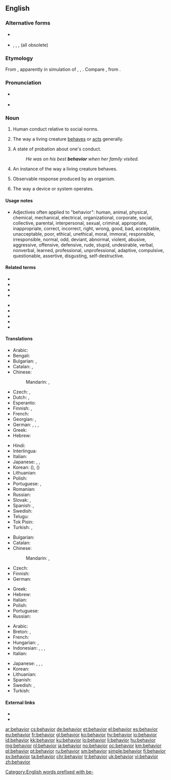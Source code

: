{{also|behaviour}}
==English==

===Alternative forms===
* {{l|en|behaviour}} {{q|UK}}
* {{l|en|behavoure}}, {{l|en|behavier}}, {{l|en|behavor}}, {{l|en|behavour}} (all obsolete)

===Etymology===
{{PIE root|en|keh₂p}}
From {{suffix|behave|ior|lang=en}}, apparently in simulation of {{m|en|havior}}, {{m|en|haviour}}, {{m|en|havour}}. Compare {{cog|sco|havings||behavior}}, from {{m|sco|have||to behave}}.

===Pronunciation===
* {{a|GenAm}} {{IPA|[bɪˈheɪvjɚ]|lang=en}}
* {{a|RP}} {{IPA|[bɪˈheɪvjə]|lang=en}}

===Noun===
{{en-noun|-|s}} {{lb|en|American spelling}}

# {{lb|en|uncountable}} Human conduct relative to social norms.
# {{lb|en|uncountable}} The way a living creature [[behave]]s or [[act]]s generally.
# {{lb|en|uncountable|informal}} A state of probation about one's conduct.
#: ''He was on his best '''behavior''' when her family visited.''
# {{lb|en|countable}} An instance of the way a living creature behaves.
# {{lb|en|countable|uncountable|biology|psychology}} Observable response produced by an organism.
# {{lb|en|uncountable}} The way a device or system operates.

====Usage notes====
* Adjectives often applied to "behavior": human, animal, physical, chemical, mechanical, electrical, organizational, corporate, social, collective, parental, interpersonal, sexual, criminal, appropriate, inappropriate, correct, incorrect, right, wrong, good, bad, acceptable, unacceptable, poor, ethical, unethical, moral, immoral, responsible, irresponsible, normal, odd, deviant, abnormal, violent, abusive, aggressive, offensive, defensive, rude, stupid, undesirable, verbal, nonverbal, learned, professional, unprofessional, adaptive, compulsive, questionable, assertive, disgusting, self-destructive.

====Related terms====
{{rel-top|the actions of organisms}}
* {{l|en|behave}}
* {{l|en|behavioral}}
* {{l|en|behavioralism}}
* {{l|en|behavioralist}}
{{rel-mid}}
* {{l|en|behaviorism}}
* {{l|en|behaviorist}}
* {{l|en|behavioristic}}
* {{l|en|behavior pattern}}
* {{l|en|behavioral science}}
{{rel-bottom}}

====Translations====
{{trans-top|way an animal or human behaves or acts}}
* Arabic: {{t+|ar|سُلُوك|m}}
* Bengali: {{t+|bn|আচরণ|tr=acôrôn}}
* Bulgarian: {{t+|bg|поведение|n}}, {{t+|bg|държание|n}}
* Catalan: {{t+|ca|conducta|f}}, {{t+|ca|comportament|m}}
* Chinese:
*: Mandarin: {{t+|cmn|行為|sc=Hani}}, {{t+|cmn|行为|tr=xíngwéi|sc=Hani}}
* Czech: {{t+|cs|chování|n}}, {{t+|cs|jednání|n}}
* Dutch: {{t+|nl|gedrag|n}}, {{t+|nl|gedragingen|p}}
* Esperanto: {{t+|eo|konduto}}
* Finnish: {{t+|fi|käytös}}, {{t+|fi|käyttäytyminen}}
* French: {{t+|fr|comportement}}
* Georgian: {{t+|ka|ქცევა|sc=Geor}}, {{t+|ka|საქციელი|sc=Geor}}
* German: {{t+|de|Verhalten|n}}, {{t+|de|Benehmen|n}}, {{t+|de|Betragen|n}}, {{t+|de|Verhaltensweise|f}}
* Greek: {{t+|el|συμπεριφορά|f}}
* Hebrew: {{t+|he|התנהגות|f|tr=hitnahagut|sc=Hebr}}
{{trans-mid}}
* Hindi: {{t+|hi|बर्ताव|tr=bartāv|sc=Deva}}
* Interlingua: {{t+|ia|comportamento}}
* Italian: {{t+|it|comportamento}}
* Japanese: {{t+|ja|振る舞い|tr=ふるまい, furumai|sc=Jpan}}, {{t+|ja|行儀|tr=ぎょうぎ, gyōgi|sc=Jpan}}, {{t+|ja|行動|tr=こうどう, kōdō|sc=Jpan}}
* Korean: {{t+|ko|행위|sc=Kore}} ({{t+|ko|行爲|sc=Kore}}), {{t+|ko|행동|sc=Kore}} ({{t+|ko|行動|sc=Kore}})
* Lithuanian: {{t+|lt|elgesys|m}}
* Polish: {{t+|pl|zachowanie|n}}
* Portuguese: {{t+|pt|comportamento|m}}, {{t+|pt|conduta}}
* Romanian: {{t+|ro|comportament|n}}
* Russian: {{t+|ru|поведе́ние|n}}
* Slovak: {{t+|sk|vystupovanie}}, {{t+|sk|správanie}}
* Spanish: {{t+|es|comportamiento|m}}, {{t+|es|conducta|f}}
* Swedish: {{t+|sv|beteende|n}}
* Telugu: {{t+|te|ప్రవర్తన|sc=Telu}}
* Tok Pisin: {{t+|tpi|pasin}}
* Turkish: {{t+|tr|davranış}}, {{t+|tr|tutum}}
{{trans-bottom}}

{{trans-top|way matter or systems behave}}
* Bulgarian: {{t+|bg|поведение|n}}
* Catalan: {{t+|ca|comportament|m}}
* Chinese:
*: Mandarin: {{t+|cmn|行為|sc=Hani}}, {{t+|cmn|行为|tr=xíngwéi|sc=Hani}}
* Czech: {{t+|cs|chování|n}}
* Finnish: {{t+|fi|käyttäytyminen}}
* German: {{t+|de|Verhalten|n}}
{{trans-mid}}
* Greek: {{t+|el|συμπεριφορά|f}}
* Hebrew: {{t+|he|התנהגות|f|tr=hitnahagut|sc=Hebr}}
* Italian: {{t+|it|comportamento|m}}
* Polish: {{t+|pl|zachowanie|n}}
* Portuguese: {{t+|pt|comportamento|m}}
* Russian: {{t+|ru|поведе́ние|n}}
{{trans-bottom}}

{{checktrans-top}}
* Arabic: {{t-check|ar|سُلُوك}}
* Breton: {{t+check|br|emzalc'h|m}}, {{t-check|br|doare d'ober|m}}
* French: {{t+check|fr|comportement|m}}
* Hungarian: {{t+check|hu|magatartás}}, {{t+check|hu|viselkedés}}
* Indonesian: {{t+check|id|tingkah laku}}, {{t+check|id|perilaku}}, {{t+check|id|sifat}}, {{t+check|id|biasa|alt=kebiasaan}} <!-- was "[[biasa|kebiasaan]]" - assumed inflected form or vocalised spelling; please verify if linking is acceptable. see [[User:Kephir/gadgets/xte#Translation_fixing]] -->
* Italian: {{t+check|it|comportamento|m}}
{{trans-mid}}
* Japanese: {{t-check|ja|振舞い|tr=[[ふるまい]], furumai|sc=Jpan}}, {{t-check|ja|行儀|tr=[[ぎょうぎ]], gyōgi|sc=Jpan}}, {{t+check|ja|行動|tr=[[こうどう]], kōdō|sc=Jpan}}, {{t+check|ja|反応|tr=[[はんのう]], hannō|sc=Jpan}}
* Korean: {{t+check|ko|행동|sc=Kore}}
* Lithuanian: {{t-check|lt|elgesys|m}}
* Spanish: {{t+check|es|comportamiento|m}}
* Swedish: {{t+check|sv|beteende|n}}, {{t+check|sv|uppförande}}
* Turkish: {{t+check|tr|davranış}}
{{trans-bottom}}

====External links====
* {{R:Webster 1913}}
* {{R:Century 1911}}

[[Category:English words prefixed with be-]]

[[ar:behavior]]
[[cs:behavior]]
[[de:behavior]]
[[et:behavior]]
[[el:behavior]]
[[es:behavior]]
[[eu:behavior]]
[[fr:behavior]]
[[gl:behavior]]
[[ko:behavior]]
[[hy:behavior]]
[[io:behavior]]
[[id:behavior]]
[[kk:behavior]]
[[ku:behavior]]
[[lo:behavior]]
[[li:behavior]]
[[hu:behavior]]
[[mg:behavior]]
[[nl:behavior]]
[[ja:behavior]]
[[no:behavior]]
[[oc:behavior]]
[[km:behavior]]
[[pl:behavior]]
[[pt:behavior]]
[[ru:behavior]]
[[sm:behavior]]
[[simple:behavior]]
[[fi:behavior]]
[[sv:behavior]]
[[ta:behavior]]
[[chr:behavior]]
[[tr:behavior]]
[[uk:behavior]]
[[vi:behavior]]
[[zh:behavior]]